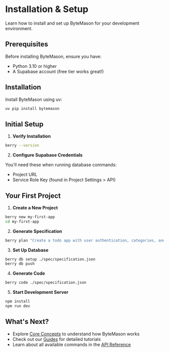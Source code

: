 # Installation & Setup

Learn how to install and set up ByteMason for your development environment.

## Prerequisites

Before installing ByteMason, ensure you have:

- Python 3.10 or higher
- A Supabase account (free tier works great!)

## Installation

Install ByteMason using uv:

```bash
uv pip install bytemason
```

## Initial Setup

1. **Verify Installation**

```bash
berry --version
```

2. **Configure Supabase Credentials**

You'll need these when running database commands:
- Project URL
- Service Role Key (found in Project Settings > API)

## Your First Project

1. **Create a New Project**

```bash
berry new my-first-app
cd my-first-app
```

2. **Generate Specification**

```bash
berry plan "Create a todo app with user authentication, categories, and due dates"
```

3. **Set Up Database**

```bash
berry db setup ./spec/specification.json
berry db push
```

4. **Generate Code**

```bash
berry code ./spec/specification.json
```

5. **Start Development Server**

```bash
npm install
npm run dev
```

## What's Next?

- Explore [Core Concepts](/core-concepts) to understand how ByteMason works
- Check out our [Guides](/guides) for detailed tutorials
- Learn about all available commands in the [API Reference](/api-reference) 